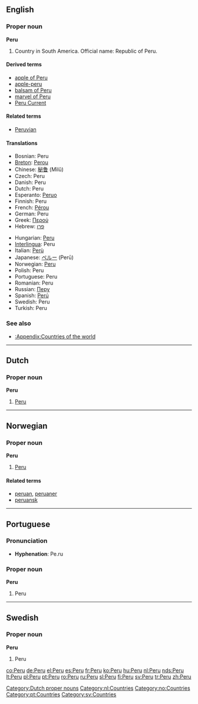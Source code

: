 {{see|peru|Perú|Perù}}
==English==

===Proper noun===
'''Peru'''

# Country in South America. Official name: Republic of Peru.

====Derived terms====
*[[apple of Peru]]
*[[apple-peru]]
*[[balsam of Peru]]
*[[marvel of Peru]]
*[[w:Peru Current|Peru Current]]

====Related terms====
*[[Peruvian]]

====Translations====
{{top}}
*Bosnian: Peru {{m}}
*[[Breton]]: [[Perou]]
*Chinese: [[秘鲁]] (Mìlǔ)
*Czech: Peru
*Danish: Peru
*Dutch: Peru {{n}}
*Esperanto: [[Peruo]]
*Finnish: Peru
*French: [[Pérou]] {{m}}
*German: Peru
*Greek: [[Περού]]
*Hebrew: [[פרו]]
{{mid}}
*Hungarian: [[Peru]]
*[[Interlingua]]: Peru
*Italian: [[Perù]] {{m}}
*Japanese: [[ペルー]] (Perū)
*Norwegian: [[#Norwegian|Peru]]
*Polish: Peru
*Portuguese: Peru {{m}}
*Romanian: Peru {{n}}
*Russian: [[Перу]]
*Spanish: [[Perú]] {{m}}
*Swedish: Peru
*Turkish: Peru
{{bottom}}

===See also===
* [[:Appendix:Countries of the world]]

----

==Dutch==

===Proper noun===
'''Peru''' {{n}}

# [[#English|Peru]]

[[Category:Dutch proper nouns]]
[[Category:nl:Countries]]

----

==Norwegian==

===Proper noun===
'''Peru'''

# [[#English|Peru]]

====Related terms====
*[[peruan]], [[peruaner]]
*[[peruansk]]

[[Category:no:Countries]]

----

==Portuguese==

===Pronunciation===
*'''Hyphenation''': Pe.ru

===Proper noun===
'''Peru''' {{m}}

# Peru

[[Category:pt:Countries]]

----

==Swedish==

===Proper noun===
'''Peru'''

# Peru

[[Category:sv:Countries]]

[[co:Peru]]
[[de:Peru]]
[[el:Peru]]
[[es:Peru]]
[[fr:Peru]]
[[ko:Peru]]
[[hu:Peru]]
[[nl:Peru]]
[[nds:Peru]]
[[lt:Peru]]
[[pl:Peru]]
[[pt:Peru]]
[[ro:Peru]]
[[ru:Peru]]
[[sl:Peru]]
[[fi:Peru]]
[[sv:Peru]]
[[tr:Peru]]
[[zh:Peru]]
